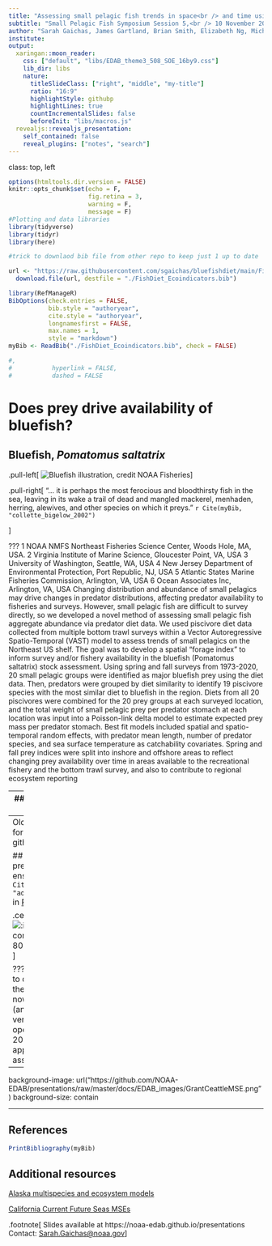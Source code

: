 ```yaml
---
title: "Assessing small pelagic fish trends in space<br /> and time using piscivore diet data"
subtitle: "Small Pelagic Fish Symposium Session 5,<br /> 10 November 2022"
author: "Sarah Gaichas, James Gartland, Brian Smith, Elizabeth Ng, Michael Celestino, <br /> Anthony Wood, Katie Drew, Abigail Tyrell, and James Thorson"
institute:
output:
  xaringan::moon_reader:
    css: ["default", "libs/EDAB_theme3_508_SOE_16by9.css"]
    lib_dir: libs
    nature:
      titleSlideClass: ["right", "middle", "my-title"]
      ratio: "16:9"
      highlightStyle: githubp
      highlightLines: true
      countIncrementalSlides: false
      beforeInit: "libs/macros.js"
  revealjs::revealjs_presentation:
    self_contained: false
    reveal_plugins: ["notes", "search"]
---
```

class: top, left

```r

options(htmltools.dir.version = FALSE)
knitr::opts_chunk$set(echo = F,
                      fig.retina = 3,
                      warning = F,
                      message = F)
#Plotting and data libraries
library(tidyverse)
library(tidyr)
library(here)
```

```r
#trick to downlaod bib file from other repo to keep just 1 up to date

url <- "https://raw.githubusercontent.com/sgaichas/bluefishdiet/main/FishDiet_EcoIndicators.bib"
  download.file(url, destfile = "./FishDiet_Ecoindicators.bib")

library(RefManageR)
BibOptions(check.entries = FALSE,
           bib.style = "authoryear",
           cite.style = "authoryear",
           longnamesfirst = FALSE,
           max.names = 1,
           style = "markdown")
myBib <- ReadBib("./FishDiet_Ecoindicators.bib", check = FALSE)

#,
#           hyperlink = FALSE,
#           dashed = FALSE

```

# Does prey drive availability of bluefish?

## Bluefish, *Pomatomus saltatrix*

.pull-left[
![Bluefish illustration, credit NOAA Fisheries](https://media.fisheries.noaa.gov/styles/original/s3/2022-08/640x427-Bluefish-NOAAFisheries.png)
]

.pull-right[
"... it is perhaps the most ferocious and bloodthirsty fish in the sea, leaving in its wake a trail of dead and mangled mackerel, menhaden, herring, alewives, and other species on which it preys." `r Cite(myBib, "collette_bigelow_2002")`



]

???
1 NOAA NMFS Northeast Fisheries Science Center, Woods Hole, MA, USA. 
2 Virginia Institute of Marine Science, Gloucester Point, VA, USA
3 University of Washington, Seattle, WA, USA
4 New Jersey Department of Environmental Protection, Port Republic, NJ, USA
5 Atlantic States Marine Fisheries Commission, Arlington, VA, USA
6 Ocean Associates Inc, Arlington, VA, USA
Changing distribution and abundance of small pelagics may drive changes in predator distributions, affecting predator availability to fisheries and surveys. However, small pelagic fish are difficult to survey directly, so we developed a novel method of assessing small pelagic fish aggregate abundance via predator diet data. We used piscivore diet data collected from multiple bottom trawl surveys within a Vector Autoregressive Spatio-Temporal (VAST) model to assess trends of small pelagics on the Northeast US shelf. The goal was to develop a spatial “forage index” to inform survey and/or fishery availability in the bluefish (Pomatomus saltatrix) stock assessment. Using spring and fall surveys from 1973-2020, 20 small pelagic groups were identified as major bluefish prey using the diet data. Then, predators were grouped by diet similarity to identify 19 piscivore species with the most similar diet to bluefish in the region. Diets from all 20 piscivores were combined for the 20 prey groups at each surveyed location, and the total weight of small pelagic prey per predator stomach at each location was input into a Poisson-link delta model to estimate expected prey mass per predator stomach. Best fit models included spatial and spatio-temporal random effects, with predator mean length, number of predator species, and sea surface temperature as catchability covariates. Spring and fall prey indices were split into inshore and offshore areas to reflect changing prey availability over time in areas available to the recreational fishery and the bottom trawl survey, and also to contribute to regional ecosystem reporting

---
## Bluefish diet: small pelagics

![:img longfin squid NOAA fisheries, 50%](https://media.fisheries.noaa.gov/styles/original/s3/2022-08/640x427-Squid-Longfin-v1-NOAAFisheries.png)

![:img Striped and bay anchovy, Photo by Robert Aguilar, Smithsonian Environmental Research Center, 50%](https://objects.liquidweb.services/images/201909/robert_aguilar,_serc_48650727166_3ce8edc47d_b.jpg)

![:img butterfish NOAA fisheries, 50%](https://media.fisheries.noaa.gov/styles/original/s3/2022-08/640x427-Butterfish-NOAAFisheries.png)

![sandlances]()

![:img scup NOAA fisheries, 50%](https://media.fisheries.noaa.gov/styles/original/s3/2022-09/640x427-Scup-NOAAFisheries_0.png)

![:img silver hake NOAA fisheries, 50%](https://media.fisheries.noaa.gov/styles/original/s3/2022-09/640x427-Hake-Silver-NOAAFisheries.png)
![:img Illex NOAA fisheries, 50%](https://media.fisheries.noaa.gov/styles/original/s3/2021-03/squid_illex_nb_w_0.png)

![:img Atlantic herring NOAA fisheries, 50%](https://media.fisheries.noaa.gov/styles/original/s3/2022-08/640x427-Herring-Atlantic-NOAAFisheries.png)

![:img Atlantic mackerel NOAA fisheries, 50%](https://media.fisheries.noaa.gov/styles/original/s3/2022-08/640x427-Mackerel-Atlantic-NOAAFisheries.png)
![:img Atlantic menhaden NOAA fisheries, 50%](https://media.fisheries.noaa.gov/styles/original/s3/2021-01/640x427-Atlantic_Menhaden_NB_W.jpg)

squid, anchovies, butterfish, herrings, sand lances, scup, silver hake, atlantic mackerel, atlantic menhaden
---
Old stuff to keep format for including figs on github, will be replaced

## Gulf of Alaska predation mortality--ensemble approach `r Cite(myBib, "adams_ensemble_2022")` in [Rceattle](https://github.com/grantdadams/Rceattle)

.center[
![:img GOA consumption estimates, 80%](https://github.com/NOAA-EDAB/presentations/raw/master/docs/EDAB_images/AdamsetalEnsembleCons2022.png)
]

???
K Holsman: Hoping to deploy that model for the Bering operationally now that its published (and phase out ADMB version we've used operationally since 2016 as the an appendix to the pollock assessment).

---
background-image: url("https://github.com/NOAA-EDAB/presentations/raw/master/docs/EDAB_images/GrantCeattleMSE.png")
background-size: contain 


---
## References


```r
PrintBibliography(myBib)
```


## Additional resources

[Alaska multispecies and ecosystem models](https://www.integratedecosystemassessment.noaa.gov/regions/alaska/ebs-integrated-modeling)

[California Current Future Seas MSEs](https://www.integratedecosystemassessment.noaa.gov/regions/california-current/cc-projects-future-seas)

.footnote[
Slides available at https://noaa-edab.github.io/presentations  
Contact: <Sarah.Gaichas@noaa.gov>
]
